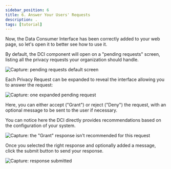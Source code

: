 ```yaml
---
sidebar_position: 6
title: 6. Answer Your Users' Requests
description: .
tags: [tutorial]
---
```


Now, the Data Consumer Interface has been correctly added to your web page, so let's open it to better see how to use it.

By default, the DCI component will open on a "pending requests" screen, listing all the privacy requests your organization should handle.

![Capture: pending requests default screen](/img/captures/dci-pending-requests-01.png)

Each Privacy Request can be expanded to reveal the interface allowing you to answer the request:

![Capture: one expanded pending request](/img/captures/dci-pending-requests-02.png)

Here, you can either accept ("Grant") or reject ("Deny") the request, with an optional message to be sent to the user if necessary.

You can notice here the DCI directly provides recommendations based on the configuration of your system.

![Capture: the "Grant" response isn't recommended for this request](/img/captures/dci-pending-requests-not-recommended.png)

Once you selected the right response and optionally added a message, click the submit button to send your response.

![Capture: response submitted](/img/captures/dci-pending-requests-submitted.png)
